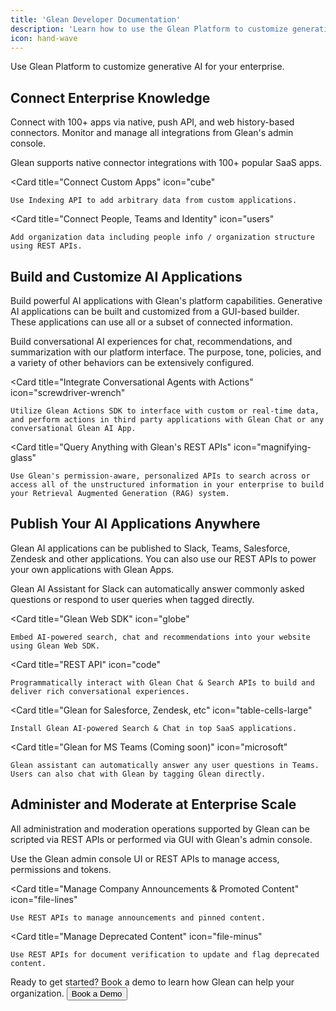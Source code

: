```yaml
---
title: 'Glean Developer Documentation'
description: 'Learn how to use the Glean Platform to customize generative AI capabilities for your enterprise'
icon: hand-wave
---
```


Use Glean Platform to customize generative AI for your enterprise.

## Connect Enterprise Knowledge

Connect with 100+ apps via native, push API, and web history-based connectors. Monitor and manage all integrations from Glean's admin console.

<CardGroup cols={3}>
  <Card 
    title="Connect 100+ SaaS Apps" 
    icon="grid-2"
  >
    Glean supports native connector integrations with 100+ popular SaaS apps.
  </Card>

  <Card 
    title="Connect Custom Apps"
    icon="cube"
  >
    Use Indexing API to add arbitrary data from custom applications.
  </Card>

  <Card 
    title="Connect People, Teams and Identity"
    icon="users"
  >
    Add organization data including people info / organization structure using REST APIs.
  </Card>
</CardGroup>

## Build and Customize AI Applications

Build powerful AI applications with Glean's platform capabilities. Generative AI applications can be built and customized from a GUI-based builder. These applications can use all or a subset of connected information.

<CardGroup cols={3}>
  <Card 
    title="Build Generative AI Applications"
    icon="cube"
  >
    Build conversational AI experiences for chat, recommendations, and summarization with our platform interface. The purpose, tone, policies, and a variety of other behaviors can be extensively configured.
  </Card>

  <Card 
    title="Integrate Conversational Agents with Actions"
    icon="screwdriver-wrench"
  >
    Utilize Glean Actions SDK to interface with custom or real-time data, and perform actions in third party applications with Glean Chat or any conversational Glean AI App.
  </Card>

  <Card 
    title="Query Anything with Glean's REST APIs"
    icon="magnifying-glass"
  >
    Use Glean's permission-aware, personalized APIs to search across or access all of the unstructured information in your enterprise to build your Retrieval Augmented Generation (RAG) system.
  </Card>
</CardGroup>

## Publish Your AI Applications Anywhere 

Glean AI applications can be published to Slack, Teams, Salesforce, Zendesk and other applications. You can also use our REST APIs to power your own applications with Glean Apps.

<CardGroup cols={3}>
  <Card 
    title="Glean for Slack"
    icon="slack"
  >
    Glean AI Assistant for Slack can automatically answer commonly asked questions or respond to user queries when tagged directly.
  </Card>

  <Card 
    title="Glean Web SDK"
    icon="globe"
  >
    Embed AI-powered search, chat and recommendations into your website using Glean Web SDK.
  </Card>

  <Card 
    title="REST API"
    icon="code"
  >
    Programmatically interact with Glean Chat & Search APIs to build and deliver rich conversational experiences.
  </Card>

  <Card 
    title="Glean for Salesforce, Zendesk, etc"
    icon="table-cells-large"
  >
    Install Glean AI-powered Search & Chat in top SaaS applications.
  </Card>

  <Card 
    title="Glean for MS Teams (Coming soon)"
    icon="microsoft"
  >
    Glean assistant can automatically answer any user questions in Teams. Users can also chat with Glean by tagging Glean directly.
  </Card>
</CardGroup>

## Administer and Moderate at Enterprise Scale

All administration and moderation operations supported by Glean can be scripted via REST APIs or performed via GUI with Glean's admin console.

<CardGroup cols={3}>
  <Card 
    title="Manage Access"
    icon="key"
  >
    Use the Glean admin console UI or REST APIs to manage access, permissions and tokens.
  </Card>

  <Card 
    title="Manage Company Announcements & Promoted Content" 
    icon="file-lines"
  >
    Use REST APIs to manage announcements and pinned content.
  </Card>

  <Card 
    title="Manage Deprecated Content"
    icon="file-minus"
  >
    Use REST APIs for document verification to update and flag deprecated content.
  </Card>
</CardGroup>

<Card title="Put AI to Work. At Work" icon="rocket">
  Ready to get started? Book a demo to learn how Glean can help your organization.
  <Button href="https://glean.com/get-a-demo" target="_blank">
    Book a Demo
  </Button>
</Card>